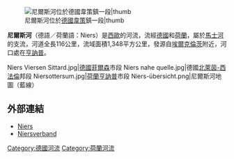 [[Image:Weeze_Niers.jpg|尼爾斯河位於[[德國]][[韋策|韋策]]鎮一段|thumb]]

'''尼爾斯河'''（德語／荷蘭語：Niers）是[[西歐|西歐]]的河流，流經[[德國|德國]]和[[荷蘭|荷蘭]]，屬於[[馬士河|馬士河]]的支流，河道全長116公里，流域面積1,348平方公里，發源自[[埃爾克倫茨|埃爾克倫茨]]附近，河口處在[[亨訥普|亨訥普]]。
<gallery>
Niers Viersen Sittard.jpg|[[德國|德國]][[菲爾森|菲爾森]]市段
Niers nahe quelle.jpg|德國[[北萊茵-西法倫|北萊茵-西法倫]]邦段
Niersottersum.jpg|[[荷蘭|荷蘭]][[亨訥普|亨訥普]]市段
Niers-übersicht.png|尼爾斯河地圖（藍線）
</gallery>

==外部連結==
* [http://www.niers.nrw.de/infos/flyer.pdf/ Niers] {{Wayback|url=http://www.niers.nrw.de/infos/flyer.pdf/ |date=20070806160105 }}
* [http://www.niersverband.de/ Niersverband] {{Wayback|url=http://www.niersverband.de/ |date=20130622004408 }}

{{Germany-geo-stub}}
{{Netherlands-geo-stub}}
[[Category:德國河流|Category:德國河流]]
[[Category:荷蘭河流|Category:荷蘭河流]]